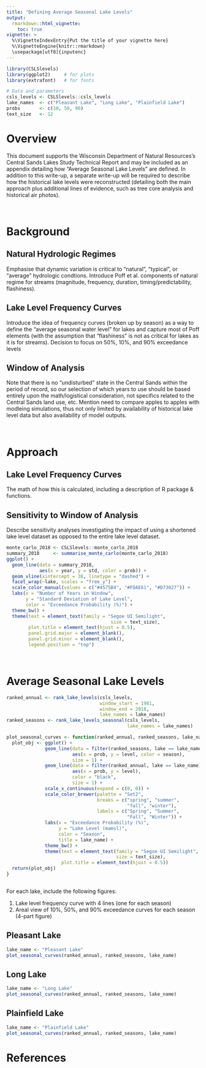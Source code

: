 ```yaml
---
title: "Defining Average Seasonal Lake Levels"
output: 
  rmarkdown::html_vignette:
    toc: true
vignette: >
  %\VignetteIndexEntry{Put the title of your vignette here}
  %\VignetteEngine{knitr::rmarkdown}
  \usepackage[utf8]{inputenc}
---
```


```r
library(CSLSlevels)
library(ggplot2)     # for plots
library(extrafont)   # for fonts

# Data and parameters
csls_levels <- CSLSlevels::csls_levels
lake_names  <- c("Pleasant Lake", "Long Lake", "Plainfield Lake")
probs       <- c(10, 50, 90)
text_size   <- 12
```

# Overview
This document supports the Wisconsin Department of Natural Resources's Central
Sands Lakes Study Technical Report and may be included as an appendix detailing
how "Average Seasonal Lake Levels" are defined. In addition to this write-up, a
separate write-up will be required to describe how the historical lake levels
were reconstructed (detailing both the main approach plus additional lines of
evidence, such as tree core analysis and historical air photos).

<br> 

# Background

## Natural Hydrologic Regimes
Emphasise that dynamic variation is critical to "natural", "typical", or
"average" hydrologic condtions. Introduce Poff et al. components of natural
regime for streams (magnitude, frequency, duration, timing/predictability,
flashiness).

## Lake Level Frequency Curves
Introduce the idea of frequency curves (broken up by season) as a way to define
the "average seasonal water level" for lakes and capture most of Poff elements
(with the assumption that "flashiness" is not as critical for lakes as it is for
streams). Decision to focus on 50%, 10%, and 90% exceedance levels 

## Window of Analysis
Note that there is no "undisturbed" state in the Central Sands within the period
of record, so our selection of which years to use should be based entirely upon
the math/logistical consideration, not specifics related to the Central Sands
land use, etc. Mention need to compare apples to apples with modleing
simulations, thus not only limited by availability of historical lake level data
but also availability of model outputs.

<br> 

# Approach

## Lake Level Frequency Curves
The math of how this is calculated, including a description of R package & functions.

## Sensitivity to Window of Analysis
Describe sensitivity analyses investigating the impact of using a shortened lake
level dataset as opposed to the entire lake level dataset.

```r
monte_carlo_2018 <- CSLSlevels::monte_carlo_2018
summary_2018     <- summarise_monte_carlo(monte_carlo_2018)
ggplot() +
  geom_line(data = summary_2018,
            aes(x = year, y = std, color = prob)) +
  geom_vline(xintercept = 38, linetype = "dashed") +
  facet_wrap(~lake, scales = "free_y") +
  scale_color_manual(values = c("#4575B4", "#FDAE61", "#D73027")) +
  labs(x = "Number of Years in Window",
       y = "Standard Deviation of Lake Level",
       color = "Exceedance Probability (%)") +
  theme_bw() +
  theme(text = element_text(family = "Segoe UI Semilight",
                                      size = text_size),
        plot.title = element_text(hjust = 0.5),
        panel.grid.major = element_blank(),
        panel.grid.minor = element_blank(),
        legend.position = "top")
```

<br> 

# Average Seasonal Lake Levels

```r
ranked_annual <- rank_lake_levels(csls_levels, 
                                  window_start = 1981, 
                                  window_end = 2018,
                                  lake_names = lake_names)
ranked_seasons <- rank_lake_levels_seasonal(csls_levels, 
                                            lake_names = lake_names)

plot_seasonal_curves <- function(ranked_annual, ranked_seasons, lake_name){
  plot_obj <- ggplot() +
              geom_line(data = filter(ranked_seasons, lake == lake_name),
                        aes(x = prob, y = level, color = season),
                        size = 1) +
              geom_line(data = filter(ranked_annual, lake == lake_name),
                        aes(x = prob, y = level),
                        color = "black",
                        size = 1) +
              scale_x_continuous(expand = c(0, 0)) +
              scale_color_brewer(palette = "Set2",
                                 breaks = c("spring", "summer", 
                                            "fall", "winter"),
                                 labels = c("Spring", "Summer", 
                                            "Fall", "Winter")) +
              labs(x = "Exceedance Probability (%)",
                   y = "Lake Level (mamsl)",
                   color = "Season",
                   title = lake_name) +
              theme_bw() +
              theme(text = element_text(family = "Segoe UI Semilight",
                                        size = text_size),
                    plot.title = element_text(hjust = 0.5))
  return(plot_obj)
}



```



For each lake, include the following figures:

1. Lake level frequency curve with 4 lines (one for each season)
2. Areal view of 10%, 50%, and 90% exceedance curves for each season (4-part figure)

## Pleasant Lake
```r
lake_name <- "Pleasant Lake"
plot_seasonal_curves(ranked_annual, ranked_seasons, lake_name)
```

## Long Lake

```r
lake_name <- "Long Lake"
plot_seasonal_curves(ranked_annual, ranked_seasons, lake_name)
```

## Plainfield Lake

```r
lake_name <- "Plainfield Lake"
plot_seasonal_curves(ranked_annual, ranked_seasons, lake_name)
```

# References

